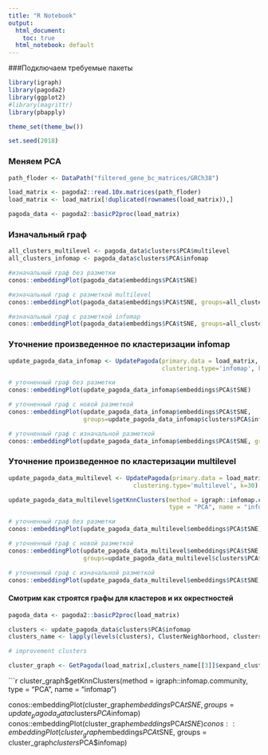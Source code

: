 ```yaml
---
title: "R Notebook"
output:
  html_document:
    toc: true
  html_notebook: default
---
```


###Подключаем требуемые пакеты

```r

library(igraph)
library(pagoda2)
library(ggplot2)
#library(magrittr)
library(pbapply)

theme_set(theme_bw())

set.seed(2018)

```

### Меняем PCA

```r

path_floder <- DataPath("filtered_gene_bc_matrices/GRCh38")

load_matrix <- pagoda2::read.10x.matrices(path_floder)
load_matrix <- load_matrix[!duplicated(rownames(load_matrix)),]

```
```r

pagoda_data <- pagoda2::basicP2proc(load_matrix)

```
### Изначальный граф
```r

all_clusters_multilevel <- pagoda_data$clusters$PCA$multilevel
all_clusters_infomap <- pagoda_data$clusters$PCA$infomap

```
```r

#изначальный граф без разметки
conos::embeddingPlot(pagoda_data$embeddings$PCA$tSNE)

#изначальный граф с разметкой multilevel
conos::embeddingPlot(pagoda_data$embeddings$PCA$tSNE, groups=all_clusters_multilevel)

#изначальный граф с разметкой infomap
conos::embeddingPlot(pagoda_data$embeddings$PCA$tSNE, groups=all_clusters_infomap)

```
### Уточнение произведенное по кластеризации infomap
```r

update_pagoda_data_infomap <- UpdatePagoda(primary.data = load_matrix, pagoda.obj = pagoda_data,
                                           clustering.type='infomap', k=30)

```
```r

# уточненный граф без разметки
conos::embeddingPlot(update_pagoda_data_infomap$embeddings$PCA$tSNE)

# уточненный граф с новой разметкой
conos::embeddingPlot(update_pagoda_data_infomap$embeddings$PCA$tSNE,
                     groups=update_pagoda_data_infomap$clusters$PCA$infomap)

# уточненный граф с изначальной разметкой
conos::embeddingPlot(update_pagoda_data_infomap$embeddings$PCA$tSNE, groups=all_clusters_infomap)

```
### Уточнение произведенное по кластеризации multilevel
```r

update_pagoda_data_multilevel <- UpdatePagoda(primary.data = load_matrix, pagoda.obj = pagoda_data,
                                   clustering.type='multilevel', k=30)

```
```r

update_pagoda_data_multilevel$getKnnClusters(method = igraph::infomap.community,
                                             type = "PCA", name = "infomap")

```
```r

# уточненный граф без разметки
conos::embeddingPlot(update_pagoda_data_multilevel$embeddings$PCA$tSNE)

# уточненный граф с новой разметкой
conos::embeddingPlot(update_pagoda_data_multilevel$embeddings$PCA$tSNE,
                     groups=update_pagoda_data_multilevel$clusters$PCA$infomap)

# уточненный граф с изначальной разметкой
conos::embeddingPlot(update_pagoda_data_multilevel$embeddings$PCA$tSNE, groups=all_clusters_infomap)

```

#### Смотрим как строятся графы для кластеров и их окрестностей

```r

pagoda_data <- pagoda2::basicP2proc(load_matrix)

```
```r

clusters <- update_pagoda_data$clusters$PCA$infomap
clusters_name <- lapply(levels(clusters), ClusterNeighborhood, clusters, update_pagoda_data)

```
```r
# improvement clusters

cluster_graph <- GetPagoda(load_matrix[,clusters_name[[3]]$expand_cluster], k=25, n.pcs = 36)

```
```r

cluster_graph$getKnnClusters(method = igraph::infomap.community, type = "PCA", name = "infomap")

conos::embeddingPlot(cluster_graph$embeddings$PCA$tSNE,
                     groups = update_pagoda_data$clusters$PCA$infomap)
conos::embeddingPlot(cluster_graph$embeddings$PCA$tSNE)
conos::embeddingPlot(cluster_graph$embeddings$PCA$tSNE, groups = cluster_graph$clusters$PCA$infomap)
